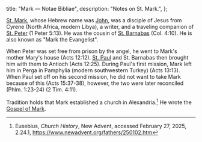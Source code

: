   title: "Mark — Notae Bibliae",
  description: "Notes on St. Mark.",
};

<Initial text="Mark"/>

[St. Mark](/glossary/names#mark), whose Hebrew name was [John](/glossary/names#john), was a disciple of Jesus from Cyrene (North Africa, modern Libya), a writer, and a traveling companion of [St. Peter](/people/saints/apostles/peter) (1 Peter 5:13). He was the cousin of [St. Barnabas](/people/saints/apostles/barnabas) (Col. 4:10). He is also known as "Mark the Evangelist".

When Peter was set free from prison by the angel, he went to Mark's mother Mary's house (Acts 12:12). [St. Paul](/people/saints/apostles/paul) and St. Barnabas then brought him with them to Antioch (Acts 12:25). During Paul's first mission, Mark left him in Perga in Pamphylia (modern southwestern Turkey) (Acts 13:13). When Paul set off on his second mission, he did not want to take Mark because of this (Acts 15:37-38), however, the two were later reconciled (Phlm. 1:23-24) (2 Tim. 4:11).

Tradition holds that Mark established a church in Alexandria.[^1] He wrote the [Gospel of Mark](/bible/new-testament/gospels/mark).

[^1]: Eusebius, *Church History*, New Advent, accessed February 27, 2025, 2.24.1, https://www.newadvent.org/fathers/250102.htm
